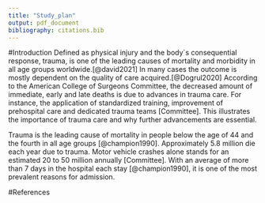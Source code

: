 ```yaml
---
title: "Study_plan"
output: pdf_document
bibliography: citations.bib
---
```


#Introduction
Defined as physical injury and the body´s consequential response, trauma, is one of the leading causes of mortality and morbidity in all age groups worldwide.[@david2021] In many cases the outcome is mostly dependent on the quality of care acquired.[@Dogrul2020] According to the American College of Surgeons Committee, the decreased amount of immediate, early and late deaths is due to advances in trauma care. For instance, the application of standardized training, improvement of prehospital care and dedicated trauma teams [Committee]. This illustrates the importance of trauma care and why further advancements are essential.

Trauma is the leading cause of mortality in people below the age of 44 and the fourth in all age groups [@champion1990]. Approximately 5.8 million die each year due to trauma. Motor vehicle crashes alone stands for an estimated 20 to 50 million annually [Committee]. With an average of more than 7 days in the hospital each stay [@champion1990], it is one of the most prevalent reasons for admission.


#References
